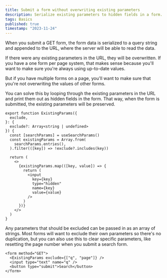 ```yaml
---
title: Submit a form without overwriting existing parameters
description: Serialize existing parameters to hidden fields in a form. Exclude parameters that should be overwritten.
tags: Basics
published: true
timestamp: "2023-11-24"
---
```


When you submit a GET form, the form data is serialized to a query string and appended to the URL, where the server will be able to read the data.

If there were any existing parameters in the URL, they will be overwritten. If you have a one form per page system, that makes sense because you'll want to make sure you're always using up-to-date values.

But if you have multiple forms on a page, you'll want to make sure that you're not overwriting the values of other forms.

You can solve this by looping through the existing parameters in the URL and print them out as hidden fields in the form. That way, when the form is submitted, the existing parameters will be preserved.

```tsx
export function ExistingParams({
  exclude,
}: {
  exclude?: Array<string | undefined>
}) {
  const [searchParams] = useSearchParams()
  const existingParams = Array.from(
    searchParams.entries(),
  ).filter(([key]) => !exclude?.includes(key))

  return (
    <>
      {existingParams.map(([key, value]) => {
        return (
          <input
            key={key}
            type="hidden"
            name={key}
            value={value}
          />
        )
      })}
    </>
  )
}
```

Any parameters that should be excluded can be passed in as an array of strings. Most forms will want to exclude their own parameters so there's no duplication, but you can also use this to clear specific parameters, like resetting the page number when you submit a search form.

```tsx
<form method="GET">
  <ExistingParams exclude={["q", "page"]} />
  <input type="text" name="q" />
  <button type="submit">Search</button>
</form>
```
